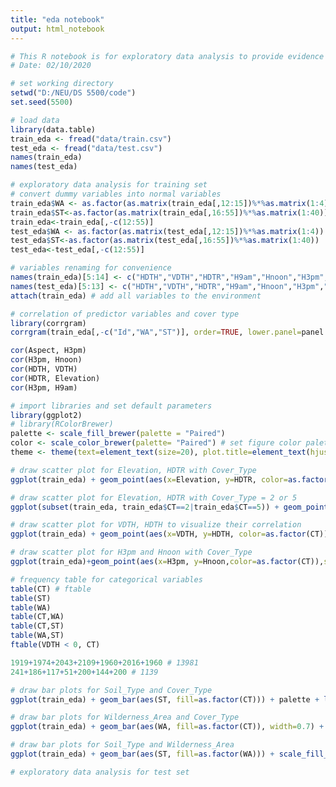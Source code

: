 ```yaml
---
title: "eda notebook"
output: html_notebook
---
```


```r
# This R notebook is for exploratory data analysis to provide evidence for feature engineering
# Date: 02/10/2020

# set working directory
setwd("D:/NEU/DS 5500/code")
set.seed(5500)
```

```r
# load data
library(data.table)
train_eda <- fread("data/train.csv")
test_eda <- fread("data/test.csv")
names(train_eda)
names(test_eda)
```

```r
# exploratory data analysis for training set
# convert dummy variables into normal variables
train_eda$WA <- as.factor(as.matrix(train_eda[,12:15])%*%as.matrix(1:4))
train_eda$ST<-as.factor(as.matrix(train_eda[,16:55])%*%as.matrix(1:40))
train_eda<-train_eda[,-c(12:55)]
test_eda$WA <- as.factor(as.matrix(test_eda[,12:15])%*%as.matrix(1:4))
test_eda$ST<-as.factor(as.matrix(test_eda[,16:55])%*%as.matrix(1:40))
test_eda<-test_eda[,-c(12:55)]
```

```r
# variables renaming for convenience
names(train_eda)[5:14] <- c("HDTH","VDTH","HDTR","H9am","Hnoon","H3pm","HDTFP","CT","WA","ST")
names(test_eda)[5:13] <- c("HDTH","VDTH","HDTR","H9am","Hnoon","H3pm","HDTFP","WA","ST")
attach(train_eda) # add all variables to the environment
```

```r
# correlation of predictor variables and cover type
library(corrgram)
corrgram(train_eda[,-c("Id","WA","ST")], order=TRUE, lower.panel=panel.shade, upper.panel=NULL, text.panel=panel.txt, cex=1) # variables ordered using PCA

cor(Aspect, H3pm)
cor(H3pm, Hnoon)
cor(HDTH, VDTH)
cor(HDTR, Elevation)
cor(H3pm, H9am)
```

```r
# import libraries and set default parameters
library(ggplot2)
# library(RColorBrewer)
palette <- scale_fill_brewer(palette = "Paired")
color <- scale_color_brewer(palette= "Paired") # set figure color palette
theme <- theme(text=element_text(size=20), plot.title=element_text(hjust=0.5), legend.key.size=unit(1, 'cm'), axis.title.x=element_text(size=18), axis.title.y=element_text(size=18)) # set figure theme
```

```r
# draw scatter plot for Elevation, HDTR with Cover_Type
ggplot(train_eda) + geom_point(aes(x=Elevation, y=HDTR, color=as.factor(CT)), size=1.5)+ color + labs(title='Scatter plot for Elevation, HDTR and Cover_Type', color='Cover_Type') + theme
```

```r
# draw scatter plot for Elevation, HDTR with Cover_Type = 2 or 5 
ggplot(subset(train_eda, train_eda$CT==2|train_eda$CT==5)) + geom_point(aes(x=Elevation, y=HDTR, color=as.factor(CT)), size=1.5) + labs(title='Scatter plot for Elevation, HDTR and Cover_Type', color='Cover_Type') + theme + scale_color_manual(values=c("blue","red"))
```

```r
# draw scatter plot for VDTH, HDTH to visualize their correlation
ggplot(train_eda) + geom_point(aes(x=VDTH, y=HDTH, color=as.factor(CT)), size=1.5) + color + labs(title='Scatter plot of VDTH, HDTH and Cover_Type', color='Cover_Type') + theme
```

```r
# draw scatter plot for H3pm and Hnoon with Cover_Type
ggplot(train_eda)+geom_point(aes(x=H3pm, y=Hnoon,color=as.factor(CT)),size=1.5)+color+labs(title='Scatter diagram of H3pm VS Hnoon',color='Cover_Type')+theme
```

```r
# frequency table for categorical variables 
table(CT) # ftable
table(ST)
table(WA)
table(CT,WA)
table(CT,ST)
table(WA,ST)
ftable(VDTH < 0, CT)
```

```r
1919+1974+2043+2109+1960+2016+1960 # 13981
241+186+117+51+200+144+200 # 1139
```

```r
# draw bar plots for Soil_Type and Cover_Type
ggplot(train_eda) + geom_bar(aes(ST, fill=as.factor(CT))) + palette + labs(title='Bar plot for Soil_Type and Cover_Type', fill='Cover_Type') + theme + labs(x='Soil_Type')
```

```r
# draw bar plots for Wilderness_Area and Cover_Type
ggplot(train_eda) + geom_bar(aes(WA, fill=as.factor(CT)), width=0.7) + palette + labs(title='Bar plot for Wilderness_Area and Cover_Type', fill='Cover_Type') + theme + labs(x='Wilderness_Area')
```

```r
# draw bar plots for Soil_Type and Wilderness_Area
ggplot(train_eda) + geom_bar(aes(ST, fill=as.factor(WA))) + scale_fill_brewer(palette="Spectral") + labs(title='Bar plot for Soil_Type and Wilderness_Area', fill='Wilderness_Area') + theme + labs(x='Soil_Type')
```

```r
# exploratory data analysis for test set
```
